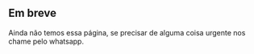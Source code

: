 ## Em breve

Ainda não temos essa página, se precisar de alguma coisa urgente nos chame pelo whatsapp.
